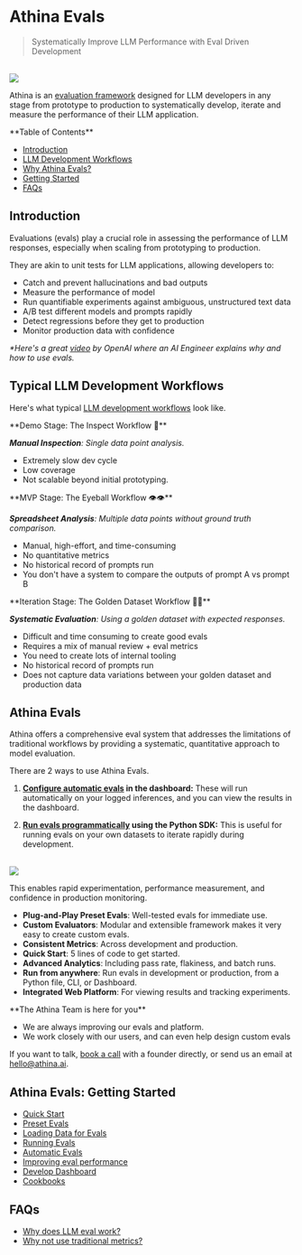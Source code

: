 
# Athina Evals

> Systematically Improve LLM Performance with Eval Driven Development

<br />

<img src="/develop-ui-results.png" />

Athina is an [evaluation framework](https://github.com/athina-ai/athina-evals) designed for LLM developers in any stage from prototype to production to systematically develop, iterate and measure the performance of their LLM application.

<Callout type='infos'>
**Table of Contents**

- [Introduction](#introduction)
- [LLM Development Workflows](#typical-llm-development-workflows)
- [Why Athina Evals?](#why-athina-evals)
- [Getting Started](#getting-started)
- [FAQs](#faqs)

</Callout>

## Introduction

Evaluations (evals) play a crucial role in assessing the performance of LLM responses, especially when scaling from prototyping to production.

They are akin to unit tests for LLM applications, allowing developers to:

- Catch and prevent hallucinations and bad outputs
- Measure the performance of model
- Run quantifiable experiments against ambiguous, unstructured text data
- A/B test different models and prompts rapidly
- Detect regressions before they get to production
- Monitor production data with confidence

_\*Here's a great [video](https://youtu.be/XGJNo8TpuVA?feature=shared&t=1140) by OpenAI where an AI Engineer explains why and how to use evals._

## Typical LLM Development Workflows

Here's what typical [LLM development workflows](/evals/llm_dev_workflows) look like.

<Callout type='infos'>
**Demo Stage: The Inspect Workflow 🔎**

_**Manual Inspection**: Single data point analysis._

- Extremely slow dev cycle
- Low coverage
- Not scalable beyond initial prototyping.

</Callout>

<Callout type='infos'>
**MVP Stage: The Eyeball Workflow 👁️👁️**

_**Spreadsheet Analysis**: Multiple data points without ground truth comparison._

- Manual, high-effort, and time-consuming
- No quantitative metrics
- No historical record of prompts run
- You don't have a system to compare the outputs of prompt A vs prompt B

</Callout>

<Callout type='infos'>
**Iteration Stage: The Golden Dataset Workflow 🌟🌟**

_**Systematic Evaluation**: Using a golden dataset with expected responses._

- Difficult and time consuming to create good evals
- Requires a mix of manual review + eval metrics
- You need to create lots of internal tooling
- No historical record of prompts run
- Does not capture data variations between your golden dataset and production data

</Callout>

## Athina Evals

Athina offers a comprehensive eval system that addresses the limitations of traditional
workflows by providing a systematic, quantitative approach to model evaluation.

<Callout>
There are 2 ways to use Athina Evals.

1. **[Configure automatic evals](/evals/automatic_evals) in the dashboard:** These will run automatically on your logged inferences, and you can view the results in the dashboard.

2. **[Run evals programmatically](/evals/running_evals) using the Python SDK:** This is useful for running evals on your own datasets to iterate rapidly during development.

</Callout>

<br />

<img src="/develop-ui-all-requests-bg.png" />

This enables rapid experimentation, performance measurement, and confidence in production monitoring.

- **Plug-and-Play Preset Evals**: Well-tested evals for immediate use.
- **Custom Evaluators**: Modular and extensible framework makes it very easy to create custom evals.
- **Consistent Metrics**: Across development and production.
- **Quick Start**: 5 lines of code to get started.
- **Advanced Analytics**: Including pass rate, flakiness, and batch runs.
- **Run from anywhere**: Run evals in development or production, from a Python file, CLI, or Dashboard.
- **Integrated Web Platform**: For viewing results and tracking experiments.

<Callout type="info">
**The Athina Team is here for you**

- We are always improving our evals and platform.
- We work closely with our users, and can even help design custom evals

If you want to talk, [book a call](https://cal.com/shiv-athina/30min) with a founder directly, or send us an email at hello@athina.ai.

</Callout>

## Athina Evals: Getting Started

- [Quick Start](/evals/quick_start)
- [Preset Evals](/evals/preset_evals)
- [Loading Data for Evals](/evals/loading_data)
- [Running Evals](/evals/running_evals)
- [Automatic Evals](/evals/automatic_evals)
- [Improving eval performance](/evals/improving_eval_performance)
- [Develop Dashboard](/evals/develop_dashboard)
- [Cookbooks](/evals/cookbooks)

## FAQs

- [Why does LLM eval work?](/evals/faq/why_does_llm_eval_work)
- [Why not use traditional metrics?](/evals/faq/why_not_use_traditional_metrics)
